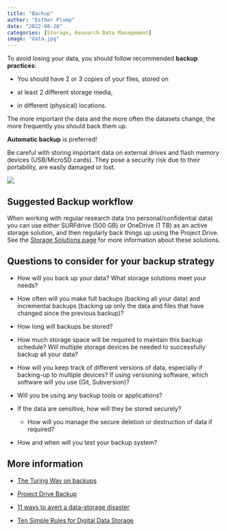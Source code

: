 ```yaml
---
title: "Backup"
author: "Esther Plomp"
date: "2022-08-28"
categories: [Storage, Research Data Management]
image: "data.jpg"
---
```


To avoid losing your data, you should follow recommended **backup practices**:

-   You should have 2 or 3 copies of your files, stored on

-   at least 2 different storage media,

-   in different (physical) locations.

The more important the data and the more often the datasets change, the more frequently you should back them up.

**Automatic backup** is preferred!

Be careful with storing important data on external drives and flash memory devices (USB/MicroSD cards). They pose a security risk due to their portability, are easily damaged or lost.

![](images/image-495550284.png)

## Suggested Backup workflow

When working with regular research data (no personal/confidential data) you can use either SURFdrive (500 GB) or OneDrive (1 TB) as an active storage solution, and then regularly back things up using the Project Drive. See the [Storage Solutions page](https://estherplomp.github.io/TNW-OS-support/posts/storage-solutions/) for more information about these solutions.

## Questions to consider for your backup strategy

-   How will you back up your data? What storage solutions meet your needs?

-   How often will you make full backups (backing all your data) and incremental backups (backing up only the data and files that have changed since the previous backup)?

-   How long will backups be stored?

-   How much storage space will be required to maintain this backup schedule? Will multiple storage devices be needed to successfully backup all your data?

-   How will you keep track of different versions of data, especially if backing-up to multiple devices? If using versioning software, which software will you use (Git, Subversion)?

-   Will you be using any backup tools or applications?

-   If the data are sensitive, how will they be stored securely?

    -   How will you manage the secure deletion or destruction of data if required?

-   How and when will you test your backup system?

## More information

-   [The Turing Way on backups](https://the-turing-way.netlify.app/reproducible-research/rdm/rdm-storage.html#backups)

-   [Project Drive Backup](https://estherplomp.github.io/TNW-OS-support/posts/storage-project-drive-backup/)

-   [11 ways to avert a data-storage disaster](https://doi.org/10.1038/d41586-019-01040-w)

-   [Ten Simple Rules for Digital Data Storage](https://doi.org/10.1371/journal.pcbi.1005097)
